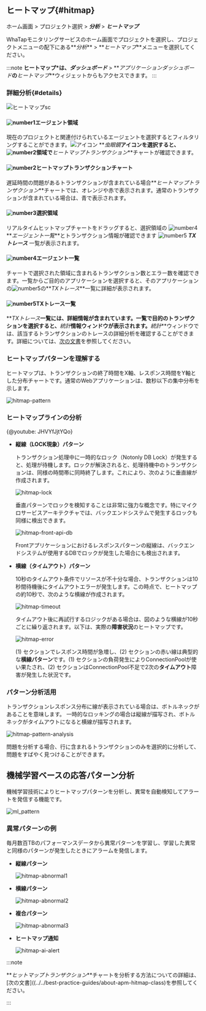 ## ヒートマップ{#hitmap}

ホーム画面 > プロジェクト選択 > **_分析_** > **_ヒートマップ_**

WhaTapモニタリングサービスのホーム画面でプロジェクトを選択し、プロジェクトメニューの配下にある**_分析_** > **_ヒートマップ_**メニューを選択してください。 

:::note
**ヒートマップ\***は、**_ダッシュボード_** > **_アプリケーションダッシュボード_**の**_ヒートマップ_**ウィジェットからもアクセスできます。
:::

### 詳細分析{#details}

<!-- 내용 재검토 및 최신화 필요 -->

<!-- ![view-hitmap](https://img.whatap.io/media/images/Screenshot_2020-12-15_W_JAVA_DEMO_5490_-_Application_Monitoring11.png) -->

<!-- 실시간 히트맵을 드래그하거나 ***→***를 클릭하면 다음과 같은 상세 분석 화면이 열립니다. -->

<!-- ![view-hitmap](/img/trs-hitmap-view-number.png)-->

<!-- ![number-s 5](/img/number-05.png) 영역에서 **TX 트레이스** 목록을 확인할 수 있습니다.  
목록과 같은 상세 분석 화면을 볼 수 있습니다.
-->

![ヒートマップsc](/img/tx-hitmap.png)

#### ![number1](/img/number-01.png)エージェント領域

現在のプロジェクトと関連付けられているエージェントを選択するとフィルタリングすることができます。![アイコン](/img/ic-search-on-press.svg) **_虫眼鏡_**アイコンを選択すると、![number2](/img/number-02.png)領域で**_ヒートマップトランザクション_**チャートが確認できます。

#### ![number2](/img/number-02.png)ヒートマップトランザクションチャート

遅延時間の問題があるトランザクションが含まれている場合**_ヒートマップトランザクション_**チャートでは、<span class='ov5ud10'>オレンジ</span>や<span class='etrs'>赤</span>で表示されます。通常のトランザクションが含まれている場合は、<span class='woer'>青</span>で表示されます。

#### ![number3](/img/number-03.png)選択領域

リアルタイムヒットマップチャートをドラッグすると、選択領域の ![number4](/img/number-04.png) **_エージェント一覧_**とトランザクション情報が確認できます ![number5](/img/number-05.png) **_TXトレース_** 一覧が表示されます。

#### ![number4](/img/number-04.png)エージェント一覧

チャートで選択された領域に含まれるトランザクション数とエラー数を確認できます。一覧からご目的のアプリケーションを選択すると、そのアプリケーションの![number5](/img/number-05.png)の**_TXトレース_**一覧に詳細が表示されます。

#### ![number5](/img/number-05.png)TXトレース一覧

**_TXトレース_**一覧には、詳細情報が含まれています。一覧で目的のトランザクションを選択すると、**_統計_**情報ウィンドウが表示されます。**_統計_**ウィンドウでは、該当するトランザクションのトレースの詳細分析を確認することができます。詳細については、[次の文書](trs-profile#details)を参照してください。

### ヒートマップパターンを理解する

ヒートマップは、トランザクションの終了時間をX軸、レスポンス時間をY軸とした分布チャートです。通常のWebアプリケーションは、数秒以下の集中分布を示します。

![hitmap-pattern](https://img.whatap.io/media/user_guide_application/analysis/h0.png)

### ヒートマップラインの分析

{@youtube: JHVYfJjtYQo}

-   **縦線（LOCK現象）パターン**  

    トランザクション処理中に一時的なロック（Notonly DB Lock）が発生すると、処理が待機します。ロックが解決されると、処理待機中のトランザクションは、同様の時間帯に同時終了します。これにより、次のように垂直線が作成されます。

    ![hitmap-lock](https://img.whatap.io/media/user_guide_application/analysis/h3.png)

    垂直パターンでロックを検知することは非常に強力な概念です。特にマイクロサービスアーキテクチャでは、バックエンドシステムで発生するロックも同様に検出できます。

    ![hitmap-front-api-db](https://img.whatap.io/media/user_guide_application/analysis/h8.png)

    Frontアプリケーションにおけるレスポンスパターンの縦線は、バックエンドシステムが使用するDBでロックが発生した場合にも検出されます。

-   **横線（タイムアウト）パターン**  

    10秒のタイムアウト条件でリソースが不十分な場合、トランザクションは10秒間待機後にタイムアウトエラーが発生します。この時点で、ヒートマップの約10秒で、次のような横線が作成されます。

    ![hitmap-timeout](https://img.whatap.io/media/user_guide_application/analysis/h2.png)

    タイムアウト後に再試行するロジックがある場合は、図のような横線が10秒ごとに繰り返されます。以下は、実際の**障害状況**のヒートマップです。

    ![hitmap-error](https://img.whatap.io/media/user_guide_application/analysis/h7.png)

    (1) セクションでレスポンス時間が急増し、(2) セクションの赤い線は典型的な**横線パターン**です。(1) セクションの負荷発生によりConnectionPoolが使い果たされ、(2) セクションはConnectionPool不足で2次の**タイムアウト**障害が発生した状況です。

### パターン分析活用

トランザクションレスポンス分布に線が表示されている場合は、ボトルネックがあることを意味します。 一時的なロッキングの場合は縦線が描写され、ボトルネックがタイムアウトになると横線が描写されます。

![hitmap-pattern-analysis](https://img.whatap.io/media/user_guide_application/analysis/h4.png)

問題を分析する場合、行に含まれるトランザクションのみを選択的に分析して、問題をすばやく見つけることができます。

## 機械学習ベースの応答パターン分析

機械学習技術によりヒートマップパターンを分析し、異常を自動検知してアラートを発信する機能です。

![ml_pattern](https://img.whatap.io/media/user_guide_application/analysis/ml_pattern.png)

### 異常パターンの例

毎月数百TBのパフォーマンスデータから異常パターンを学習し、学習した異常と同様のパターンが発生したときにアラームを発信します。

-   **縦線パターン**  

    ![hitmap-abnormal1](https://img.whatap.io/media/user_guide_application/analysis/h3.png)

-   **横線パターン**  

    ![hitmap-abnormal2](https://img.whatap.io/media/user_guide_application/analysis/h2.png)

-   **複合パターン**  

    ![hitmap-abnormal3](https://img.whatap.io/media/user_guide_application/analysis/h7.png)

-   **ヒートマップ通知**  

    ![hitmap-ai-alert](https://img.whatap.io/media/images/ai_alert.png)

:::note

**_ヒットマップトランザクション_**チャートを分析する方法についての詳細は、[次の文書]\((../../best-practice-guides/about-apm-hitmap-class)を参照してください。

:::
